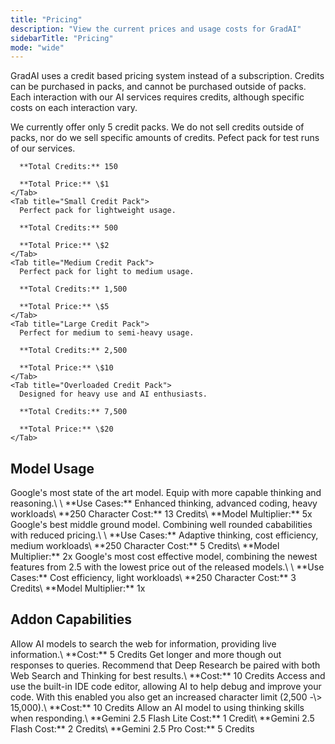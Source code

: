 ```yaml
---
title: "Pricing"
description: "View the current prices and usage costs for GradAI"
sidebarTitle: "Pricing"
mode: "wide"
---
```


GradAI uses a credit based pricing system instead of a subscription. Credits can be purchased in packs, and cannot be purchased outside of packs. Each interaction with our AI services requires credits, although specific costs on each interaction vary.

<Card title="Credit Packs" icon="dollar-sign">
  We currently offer only 5 credit packs. We do not sell credits outside of packs, nor do we sell specific amounts of credits.

  <Tabs>
    <Tab title="Trial Credit Pack">
      Pefect pack for test runs of our services.

      **Total Credits:** 150

      **Total Price:** \$1
    </Tab>
    <Tab title="Small Credit Pack">
      Perfect pack for lightweight usage.

      **Total Credits:** 500

      **Total Price:** \$2
    </Tab>
    <Tab title="Medium Credit Pack">
      Perfect pack for light to medium usage.

      **Total Credits:** 1,500

      **Total Price:** \$5
    </Tab>
    <Tab title="Large Credit Pack">
      Perfect for medium to semi-heavy usage.

      **Total Credits:** 2,500

      **Total Price:** \$10
    </Tab>
    <Tab title="Overloaded Credit Pack">
      Designed for heavy use and AI enthusiasts.

      **Total Credits:** 7,500

      **Total Price:** \$20
    </Tab>
  </Tabs>
</Card>

## Model Usage

<AccordionGroup>
  <Accordion title="Gemini 2.5 Pro" description="Google's latest AI model, designed for pro users" icon="sparkles">
    Google's most state of the art model. Equip with more capable thinking and reasoning.\
    \
    **Use Cases:** Enhanced thinking, advanced coding, heavy workloads\
    **250 Character Cost:** 13 Credits\
    **Model Multiplier:** 5x
  </Accordion>
  <Accordion title="Gemini 2.5 Flash" description="Google's latest AI model, designed for fast and cheaper responses" icon="sparkles">
    Google's best middle ground model. Combining well rounded cababilities with reduced pricing.\
    \
    **Use Cases:** Adaptive thinking, cost efficiency, medium workloads\
    **250 Character Cost:** 5 Credits\
    **Model Multiplier:** 2x
  </Accordion>
  <Accordion title="Gemini 2.5 Flash Lite" description="Google's latest AI model, design to be even faster and more cost efficient" icon="sparkles">
    Google's most cost effective model, combining the newest features from 2.5 with the lowest price out of the released models.\
    \
    **Use Cases:** Cost efficiency, light workloads\
    **250 Character Cost:** 3 Credits\
    **Model Multiplier:** 1x
  </Accordion>
</AccordionGroup>

## Addon Capabilities

<AccordionGroup>
  <Accordion title="Web Search" icon="globe">
    Allow AI models to search the web for information, providing live information.\
    **Cost:** 5 Credits
  </Accordion>
  <Accordion title="Deep Research" icon="book">
    Get longer and more though out responses to queries. Recommend that Deep Research be paired with both Web Search and Thinking for best results.\
    **Cost:** 10 Credits
  </Accordion>
  <Accordion title="IDE" icon="code">
    Access and use the built-in IDE code editor, allowing AI to help debug and improve your code. With this enabled you also get an increased character limit (2,500 -\> 15,000).\
    **Cost:** 10 Credits
  </Accordion>
  <Accordion title="Thinking" icon="brain">
    Allow an AI model to using thinking skills when responding.\
    **Gemini 2.5 Flash Lite Cost:** 1 Credit\
    **Gemini 2.5 Flash Cost:** 2 Credits\
    **Gemini 2.5 Pro Cost:** 5 Credits
  </Accordion>
</AccordionGroup>